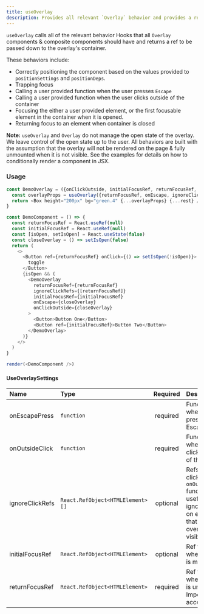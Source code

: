 ```yaml
---
title: useOverlay
description: Provides all relevant `Overlay` behavior and provides a ref for the overlay's container.
---
```


`useOverlay` calls all of the relevant behavior Hooks that all `Overlay` components & composite components should have and returns a ref to be passed down to the overlay's container.

These behaviors include:

- Correctly positioning the component based on the values provided to `positionSettings` and `positionDeps`.
- Trapping focus
- Calling a user provided function when the user presses `Escape`
- Calling a user provided function when the user clicks outside of the container
- Focusing the either a user provided element, or the first focusable element in the container when it is opened.
- Returning focus to an element when container is closed

**Note:** `useOverlay` and `Overlay` do not manage the open state of the overlay. We leave control of the open state up to the user. All behaviors are built with the assumption that the overlay will not be rendered on the page & fully unmounted when it is not visible. See the examples for details on how to conditionally render a component in JSX.

### Usage

```javascript live noinline
const DemoOverlay = ({onClickOutside, initialFocusRef, returnFocusRef, ignoreClickRefs, onEscape, ...rest}) => {
  const overlayProps = useOverlay({returnFocusRef, onEscape, ignoreClickRefs, onClickOutside, initialFocusRef})
  return <Box height="200px" bg="green.4" {...overlayProps} {...rest} />
}

const DemoComponent = () => {
  const returnFocusRef = React.useRef(null)
  const initialFocusRef = React.useRef(null)
  const [isOpen, setIsOpen] = React.useState(false)
  const closeOverlay = () => setIsOpen(false)
  return (
    <>
      <Button ref={returnFocusRef} onClick={() => setIsOpen(!isOpen)}>
        toggle
      </Button>
      {isOpen && (
        <DemoOverlay
          returnFocusRef={returnFocusRef}
          ignoreClickRefs={[returnFocusRef]}
          initialFocusRef={initialFocusRef}
          onEscape={closeOverlay}
          onClickOutside={closeOverlay}
        >
          <Button>Button One</Button>
          <Button ref={initialFocusRef}>Button Two</Button>
        </DemoOverlay>
      )}
    </>
  )
}

render(<DemoComponent />)
```

#### UseOverlaySettings

| Name            | Type                              | Required | Description                                                                                                                           |
| :-------------- | :-------------------------------- | :------: | :------------------------------------------------------------------------------------------------------------------------------------ |
| onEscapePress   | `function`                        | required | Function to call when user presses the Escape key                                                                                     |
| onOutsideClick  | `function`                        | required | Function to call when user clicks outside of the overlay                                                                              |
| ignoreClickRefs | `React.RefObject<HTMLElement> []` | optional | Refs to click clicks on in the `onOutsideClick` function, useful for ignoring clicks on elements that trigger the overlay visibility. |
| initialFocusRef | `React.RefObject<HTMLElement>`    | optional | Ref to focus when overlay is mounted.                                                                                                 |
| returnFocusRef  | `React.RefObject<HTMLElement>`    | required | Ref to focus when overlay is unmounted. Important for accessibility.                                                                  |
